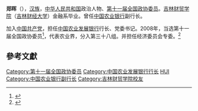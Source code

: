'''郑晖'''（{{bd|1952年||}}），[[汉族|汉族]]，[[中华人民共和国|中华人民共和国]]政治人物、[[第十一届全国政协委员|第十一届全国政协委员]]。[[吉林财贸学院|吉林财贸学院]]（[[吉林财经大学|吉林财经大学]]）金融系毕业。曾任[[中国农业银行|中国农业银行]]副行长。

加入[[中国共产党|中国共产党]]，担任[[中国农业发展银行|中国农业发展银行]]行长、党委书记。2008年，当选第十一届全国政协委员<ref>{{cite news|title=第十一届全国政协委员名单|url=http://www.indaa.com.cn/zt/2009qglh/zxzs/200903/t20090303_127573.html|accessdate=2013-04-09|newspaper=新华社北京1月25日电 中国人民政治协商会议第十一届全国委员会委员名单(共2237人，2008年1月25日政协第十届全国委员会常务委员会第二十次会议通过)|date=2008年1月25日|deadurl=yes|archiveurl=https://web.archive.org/web/20130928014403/http://www.indaa.com.cn/zt/2009qglh/zxzs/200903/t20090303_127573.html|archivedate=2013年9月28日}}</ref>，代表农业界，分入第三十八组。并担任经济委员会专委。<ref>{{cite news|title=全国政协信息-郑晖|url=http://www.cppcc.gov.cn/CMS/wylibary/showJcwyxtInfoWylibary.action?tabJcwyxt.guid=11W0013400&wytype=wjwy|accessdate=2013-04-09|newspaper=全国政协委员会|archive-date=2016-03-04|archive-url=https://web.archive.org/web/20160304223218/http://www.cppcc.gov.cn/CMS/wylibary/showJcwyxtInfoWylibary.action?tabJcwyxt.guid=11W0013400&wytype=wjwy|dead-url=no}}</ref>

==參考文獻==
{{reflist}}
{{中国政治人物小作品}}
[[Category:第十一届全国政协委员|Category:第十一届全国政协委员]]
[[Category:中国农业发展银行行长|Category:中国农业发展银行行长]]
[[Category:郑姓|HUI]]
[[Category:中国农业银行副行长|Category:中国农业银行副行长]]
[[Category:吉林财贸学院校友|Category:吉林财贸学院校友]]